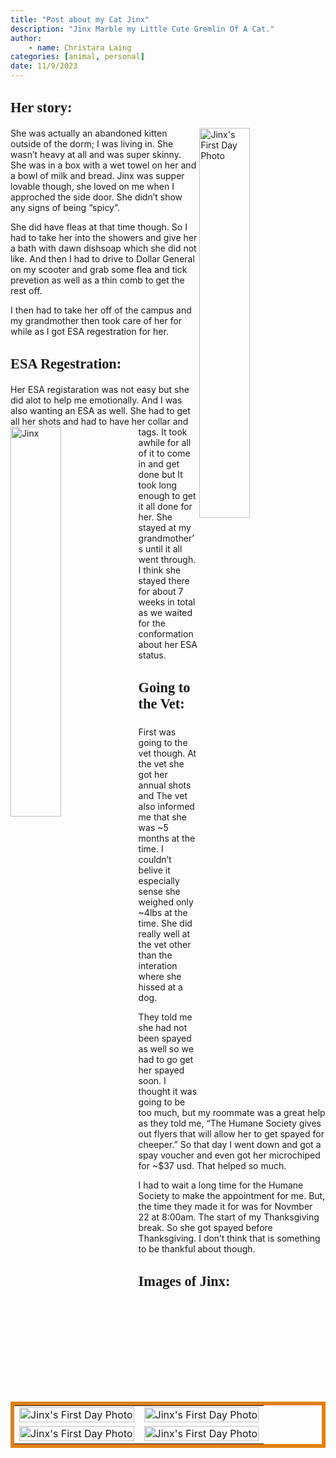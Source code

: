 ```yaml
---
title: "Post about my Cat Jinx"
description: "Jinx Marble my Little Cute Gremlin Of A Cat."
author:
    - name: Christara Laing
categories: [animal, personal]
date: 11/9/2023
---
```

<style>
.quarto-title {
    font-family: Fantasy;
}
h2, h3 {
    font-family: Fantasy;
    font-size: 160%;
}

table{
    border: 6px solid #E18013;
}
</style>
## Her story:
<p><img align="right" src="assets/jinx_1st_day.webp" alt="Jinx's First Day Photo" width=40% class = "image"></img> She was actually an abandoned kitten outside of the dorm; I was living in. She wasn't heavy at all and was super skinny. She was in a box with a wet towel on her and a bowl of milk and bread. Jinx was supper lovable though, she loved on me when I approched the side door. She didn't show any signs of being "spicy".

She did have fleas at that time though. So I had to take her into the showers and give her a bath with dawn dishsoap which she did not like. And then I had to drive to Dollar General on my scooter and grab some flea and tick prevetion as well as a thin comb to get the rest off.

I then had to take her off of the campus and my grandmother then took care of her for while as I got ESA regestration for her.

## ESA Regestration:
Her ESA registaration was not easy but she did alot to help me emotionally. And I was also wanting an ESA as well. She had to get all her shots and had to have her collar and tags.<img align="left" src="assets/jinxeepy.webp" alt="Jinx " width=40%></img> It took awhile for all of it to come in and get done but It took long enough to get it all done for her. She stayed at my grandmother's until it all went through. I think she stayed there for about 7 weeks in total as we waited for the conformation about her ESA status.

### Going to the Vet:
First was going to the vet though. At the vet she got her annual shots and The vet also informed me that she was ~5 months at the time. I couldn't belive it especially sense she weighed only ~4lbs at the time. She did really well at the vet other than the interation where she hissed at a dog.

They told me she had not been spayed as well so we had to go get her spayed soon. I thought it was going to be too much, but my roommate was a great help as they told me, "The Humane Society gives out flyers that will allow her to get spayed for cheeper." So that day I went down and got a spay voucher and even got her microchiped for ~$37 usd. That helped so much. 

I had to wait a long time for the Humane Society to make the appointment for me. But, the time they made it for was for Novmber 22 at 8:00am. The start of my Thanksgiving break. So she got spayed before Thanksgiving. I don't think that is something to be thankful about though.</p>

## Images of Jinx:
<div>
<table>
<tr>
    <td><img src="assets/jinx_1st_day.webp" alt="Jinx's First Day Photo" width=100%></img></td>
    <td><img src="assets/jinxeepy.webp" alt="Jinx's First Day Photo" width=100%></img></td>
</tr>

<tr>
<td><img src="assets/play_jinx.webp" alt="Jinx's First Day Photo" width=100%></img></td>
<td><img src="assets/catnip_jinx.webp" alt="Jinx's First Day Photo" width=100%></img></td>
</tr>
</div>